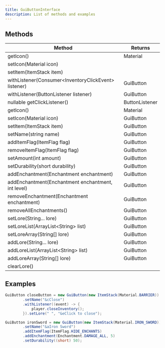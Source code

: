 ```yaml
---
title: GuiButtonInterface
description: List of methods and examples
---
```


## Methods

| Method | Returns |
| --- | --- |
| getIcon() | Material    |
| setIcon(Material icon)  |  |
| setItem(ItemStack item) |  |
| withListener(Consumer\<InventoryClickEvent\> listener) | GuiButton |
| withListener(ButtonListener listener) | GuiButton |
| nullable getClickListener() | ButtonListener |
| getIcon() | Material |
| setIcon(Material icon) | GuiButton |
| setItem(ItemStack item) | GuiButton |
| setName(string name) | GuiButton |
| addItemFlag(ItemFlag flag) | GuiButton |
| removeItemFlag(ItemFlag flag) | GuiButton |
| setAmount(int amount) | GuiButton |
| setDurability(short durability) | GuiButton |
| addEnchantment(Enchantment enchantment) | GuiButton |
| addEnchantment(Enchantment enchantment, int level) | GuiButton |
| removeEnchantment(Enchantment enchantment) | GuiButton |
| removeAllEnchantments() | GuiButton |
| setLore(String... lore) | GuiButton |
| setLoreList(ArrayList\<String\> list) | GuiButton |
| setLoreArray(String[] lore) | GuiButton |
| addLore(String... lore) | GuiButton |
| addLoreList(ArrayList\<String\> list) | GuiButton |
| addLoreArray(String[] lore) | GuiButton |
| clearLore() |  |

## Examples

```java
GuiButton closeButton = new GuiButton(new ItemStack(Material.BARRIER))
        .setName("&cClose")
        .withListener((event) -> {
            player.closeInventory();
        }).setLore(" ", "&eClick to close");

GuiButton ironSword = new GuiButton(new ItemStack(Material.IRON_SWORD))
        .setName("&aIron Sword")
        .addItemFlag(ItemFlag.HIDE_ENCHANTS)
        .addEnchantment(Enchantment.DAMAGE_ALL, 5)
        .setDurability((short) 50);
```